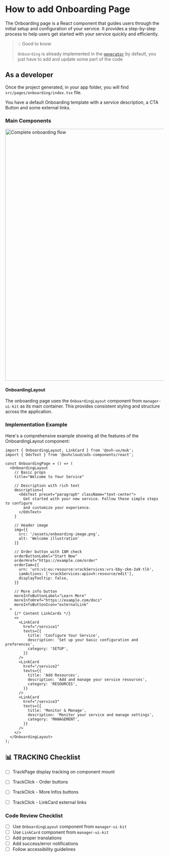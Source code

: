 
<Meta title="Guidelines/React Templates/Onboarding page" />

# How to add Onboarding Page

The Onboarding page is a React component that guides users through the initial setup and configuration of your service. It provides a step-by-step process to help users get started with your service quickly and efficiently.

> 💡 Good to know
>
> `Onboarding` is already implemented in the [`generator`](https://github.com/ovh/manager/tree/master/packages/manager/core/generator) by default, you just have to add and update some part of the code

## As a developer

Once the project generated, in your app folder, you will find `src/pages/onboarding/index.tsx` file.

You have a default Onboarding template with a service description, a CTA Button and some external links.

### Main Components

<img src={onboardingFlowImg} alt="Complete onboarding flow" width="800" />

#### OnboardingLayout

The onboarding page uses the `OnboardingLayout` component from `manager-ui-kit` as its main container. This provides consistent styling and structure across the application.

### Implementation Example

Here's a comprehensive example showing all the features of the OnboardingLayout component:

```tsx
import { OnboardingLayout, LinkCard } from '@ovh-ux/muk';
import { OdsText } from '@ovhcloud/ods-components/react';

const OnboardingPage = () => (
  <OnboardingLayout
    // Basic props
    title="Welcome to Your Service"
    
    // Description with rich text
    description={
      <OdsText preset="paragraph" className="text-center">
        Get started with your new service. Follow these simple steps to configure
        and customize your experience.
      </OdsText>
    }
    
    // Header image
    img={{ 
      src: '/assets/onboarding-image.png',
      alt: 'Welcome illustration'
    }}
    
    // Order button with IAM check
    orderButtonLabel="Start Now"
    orderHref="https://example.com/order"
    orderIam={{
      urn: 'urn:v1:eu:resource:vrackServices:vrs-bby-zkm-3a9-tlk',
      iamActions: ['vrackServices:apiovh:resource/edit'],
      displayTooltip: false,
    }}
    
    // More info button
    moreInfoButtonLabel="Learn More"
    moreInfoHref="https://example.com/docs"
    moreInfoButtonIcon="externalLink"
  >
    {/* Content LinkCards */}
    <>
      <LinkCard
        href="/service1"
        texts={{
          title: 'Configure Your Service',
          description: 'Set up your basic configuration and preferences',
          category: 'SETUP',
        }}
      />
      <LinkCard
        href="/service2"
        texts={{
          title: 'Add Resources',
          description: 'Add and manage your service resources',
          category: 'RESOURCES',
        }}
      />
      <LinkCard
        href="/service3"
        texts={{
          title: 'Monitor & Manage',
          description: 'Monitor your service and manage settings',
          category: 'MANAGEMENT',
        }}
      />
    </>
  </OnboardingLayout>
);
```

## 📊 TRACKING Checklist

- [ ] TrackPage display tracking on component mount
- [ ] TrackClick - Order buttons
- [ ] TrackClick - More Infos buttons
- [ ] TrackClick - LinkCard external links



### Code Review Checklist

- [ ] Use `OnboardingLayout` component from `manager-ui-kit`
- [ ] Use `LinkCard` component from `manager-ui-kit`
- [ ] Add proper translations
- [ ] Add success/error notifications
- [ ] Follow accessibility guidelines

